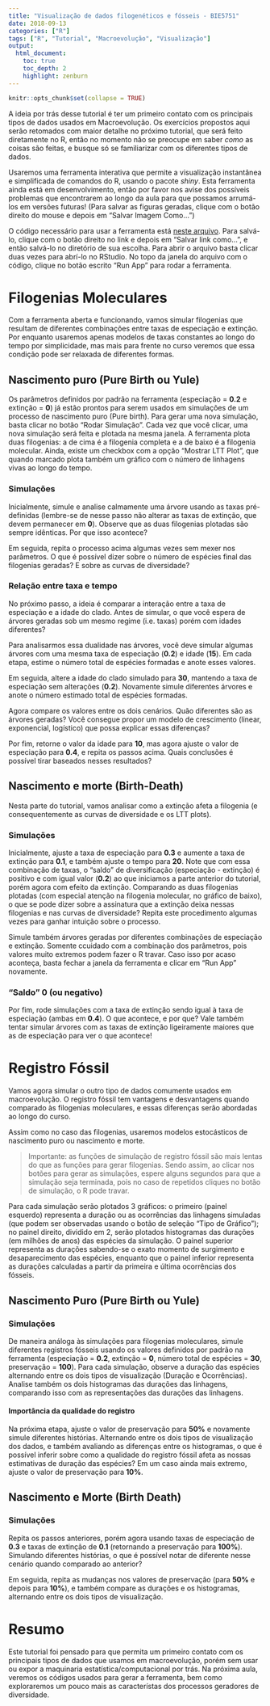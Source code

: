 ```yaml
---
title: "Visualização de dados filogenéticos e fósseis - BIE5751"
date: 2018-09-13
categories: ["R"]
tags: ["R", "Tutorial", "Macroevolução", "Visualização"]
output:
  html_document:
    toc: true
    toc_depth: 2
    highlight: zenburn
---
```


```r
knitr::opts_chunk$set(collapse = TRUE)
```

A ideia por trás desse tutorial é ter um primeiro contato com os principais tipos de dados usados em Macroevolução. Os exercícios propostos aqui serão retomados com maior detalhe no próximo tutorial, que será feito diretamente no R, então no momento não se preocupe em saber *como* as coisas são feitas, e busque só se familiarizar com os diferentes tipos de dados.

Usaremos uma ferramenta interativa que permite a visualização instantânea e simplificada de comandos do R, usando o pacote *shiny*. Esta ferramenta ainda está em desenvolvimento, então por favor nos avise dos possíveis problemas que encontrarem ao longo da aula para que possamos arrumá-los em versões futuras! (Para salvar as figuras geradas, clique com o botão direito do mouse e depois em "Salvar Imagem Como...")

O código necessário para usar a ferramenta está [neste arquivo](https://raw.githubusercontent.com/labmeme/labmeme.github.io/master/phylo_fossil_vis_new.R). Para salvá-lo, clique com o botão direito no link e depois em "Salvar link como...", e então salvá-lo no diretório de sua escolha. Para abrir o arquivo basta clicar duas vezes para abrí-lo no RStudio. No topo da janela do arquivo com o código, clique no botão escrito "Run App" para rodar a ferramenta.


# Filogenias Moleculares

Com a ferramenta aberta e funcionando, vamos simular filogenias que resultam de diferentes combinações entre taxas de especiação e extinção. Por enquanto usaremos apenas modelos de taxas constantes ao longo do tempo por simplicidade, mas mais para frente no curso veremos que essa condição pode ser relaxada de diferentes formas.

## Nascimento puro (Pure Birth ou Yule)

Os parâmetros definidos por padrão na ferramenta (especiação = **0.2** e extinção = **0**) já estão prontos para serem usados em simulações de um processo de nascimento puro (Pure birth). Para gerar uma nova simulação, basta clicar no botão "Rodar Simulação". Cada vez que você clicar, uma nova simulação será feita e plotada na mesma janela. A ferramenta plota duas filogenias: a de cima é a filogenia completa e a de baixo é a filogenia molecular. Ainda, existe um checkbox com a opção "Mostrar LTT Plot", que quando marcado plota também um gráfico com o número de linhagens vivas ao longo do tempo.

### Simulações 

Inicialmente, simule e analise calmamente uma árvore usando as taxas pré-definidas (lembre-se de nesse passo não alterar as taxas de extinção, que devem permanecer em **0**). Observe que as duas filogenias plotadas são sempre idênticas. Por que isso acontece?

Em seguida, repita o processo acima algumas vezes sem mexer nos parâmetros. O que é possível dizer sobre o número de espécies final das filogenias geradas? E sobre as curvas de diversidade?

### Relação entre taxa e tempo

No próximo passo, a ideia é comparar a interação entre a taxa de especiação e a idade do clado. Antes de simular, o que você espera de árvores geradas sob um mesmo regime (i.e. taxas) porém com idades diferentes?

Para analisarmos essa dualidade nas árvores, você deve simular algumas árvores com uma mesma taxa de especiação (**0.2**) e idade (**15**). Em cada etapa, estime o número total de espécies formadas e anote esses valores.

Em seguida, altere a idade do clado simulado para **30**, mantendo a taxa de especiação sem alterações (**0.2**). Novamente simule diferentes árvores e anote o número estimado total de espécies formadas.

Agora compare os valores entre os dois cenários. Quão diferentes são as árvores geradas? Você consegue propor um modelo de crescimento (linear, exponencial, logístico) que possa explicar essas diferenças?

Por fim, retorne o valor da idade para **10**, mas agora ajuste o valor de especiação para **0.4**, e repita os passos acima. Quais conclusões é possível tirar baseados nesses resultados?

## Nascimento e morte (Birth-Death)

Nesta parte do tutorial, vamos analisar como a extinção afeta a filogenia (e consequentemente as curvas de diversidade e os LTT plots).

### Simulações

Inicialmente, ajuste a taxa de especiação para **0.3** e aumente a taxa de extinção para **0.1**, e também ajuste o tempo para **20**. Note que com essa combinação de taxas, o "saldo" de diversificação (especiação - extinção) é positivo e com igual valor (**0.2**) ao que iniciamos a parte anterior do tutorial, porém agora com efeito da extinção. Comparando as duas filogenias plotadas (com especial atenção na filogenia molecular, no gráfico de baixo), o que se pode dizer sobre a assinatura que a extinção deixa nessas filogenias e nas curvas de diversidade? Repita este procedimento algumas vezes para ganhar intuição sobre o processo.

Simule também árvores geradas por diferentes combinações de especiação e extinção. Somente ccuidado com a combinação dos parâmetros, pois valores muito extremos podem fazer o R travar. Caso isso por acaso aconteça, basta fechar a janela da ferramenta e clicar em "Run App" novamente.

### "Saldo" 0 (ou negativo)
       
Por fim, rode simulações com a taxa de extinção sendo igual à taxa de especiação (ambas em **0.4**). O que acontece, e por que? Vale também tentar simular árvores com as taxas de extinção ligeiramente maiores que as de especiação para ver o que acontece!


# Registro Fóssil

Vamos agora simular o outro tipo de dados comumente usados em macroevolução. O registro fóssil tem vantagens e desvantagens quando comparado às filogenias moleculares, e essas diferenças serão abordadas ao longo do curso.

Assim como no caso das filogenias, usaremos modelos estocásticos de nascimento puro ou nascimento e morte.

> Importante: as funções de simulação de registro fóssil são mais lentas do que as funções para gerar filogenias. Sendo assim, ao clicar nos botões para gerar as simulações, espere alguns segundos para que a simulação seja terminada, pois no caso de repetidos cliques no botão de simulação, o R pode travar.

Para cada simulação serão plotados 3 gráficos: o primeiro (painel esquerdo) representa a duração ou as ocorrências das linhagens simuladas (que podem ser observadas usando o botão de seleção "Tipo de Gráfico"); no painel direito, dividido em 2, serão plotados histogramas das durações (em milhões de anos) das espécies da simulação. O painel superior representa as durações sabendo-se o exato momento de surgimento e desaparecimento das espécies, enquanto que o painel inferior representa as durações calculadas a partir da primeira e última ocorrências dos fósseis.
           
## Nascimento Puro (Pure Birth ou Yule)

### Simulações

De maneira análoga às simulações para filogenias moleculares, simule diferentes registros fósseis usando os valores definidos por padrão na ferramenta (especiação = **0.2**, extinção = **0**, número total de espécies = **30**, preservação = **100**). Para cada simulação, observe a duração das espécies alternando entre os dois tipos de visualização (Duração e Ocorrências). Analise também os dois histogramas das durações das linhagens, comparando isso com as representações das durações das linhagens.

#### Importância da qualidade do registro

Na próxima etapa, ajuste o valor de preservação para **50%** e novamente simule diferentes histórias. Alternando entre os dois tipos de visualização dos dados, e também avaliando as diferenças entre os histogramas, o que é possível inferir sobre como a qualidade do registro fóssil afeta as nossas estimativas de duração das espécies? Em um caso ainda mais extremo, ajuste o valor de preservação para **10%**.

## Nascimento e Morte (Birth Death)

### Simulações

Repita os passos anteriores, porém agora usando taxas de especiação de **0.3** e taxas de extinção de **0.1** (retornando a preservação para **100%**). Simulando diferentes histórias, o que é possível notar de diferente nesse cenário quando comparado ao anterior?

Em seguida, repita as mudanças nos valores de preservação (para **50%** e depois para **10%**), e também compare as durações e os histogramas, alternando entre os dois tipos de visualização.


# Resumo

Este tutorial foi pensado para que permita um primeiro contato com os principais tipos de dados que usamos em macroevolução, porém sem usar ou expor a maquinaria estatística/computacional por trás. Na próxima aula, veremos os códigos usados para gerar a ferramenta, bem como exploraremos um pouco mais as característas dos processos geradores de diversidade.
